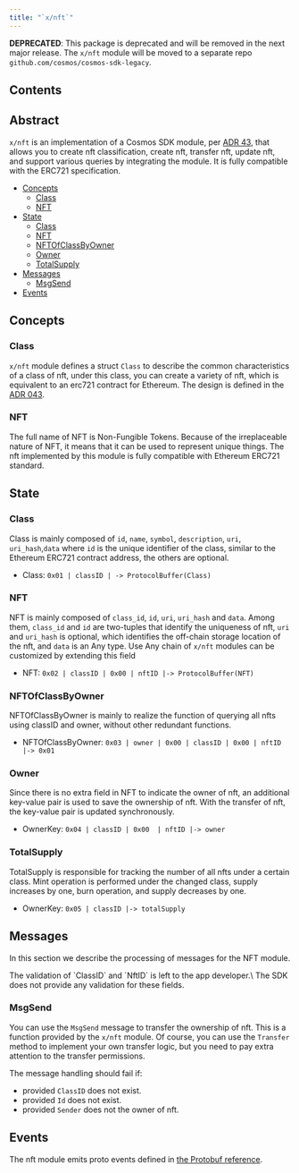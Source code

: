 ```yaml
---
title: "`x/nft`"
---
```


**DEPRECATED**: This package is deprecated and will be removed in the next major release. The `x/nft` module will be moved to a separate repo `github.com/cosmos/cosmos-sdk-legacy`.

## Contents

## Abstract

`x/nft` is an implementation of a Cosmos SDK module, per [ADR 43](/docs/common/pages/adr-comprehensive#adr-043-nft-module), that allows you to create nft classification, create nft, transfer nft, update nft, and support various queries by integrating the module. It is fully compatible with the ERC721 specification.

- [Concepts](#concepts)
  - [Class](#class)
  - [NFT](#nft)
- [State](#state)
  - [Class](#class-1)
  - [NFT](#nft-1)
  - [NFTOfClassByOwner](#nftofclassbyowner)
  - [Owner](#owner)
  - [TotalSupply](#totalsupply)
- [Messages](#messages)
  - [MsgSend](#msgsend)
- [Events](#events)

## Concepts

### Class

`x/nft` module defines a struct `Class` to describe the common characteristics of a class of nft, under this class, you can create a variety of nft, which is equivalent to an erc721 contract for Ethereum. The design is defined in the [ADR 043](docs/sdk/next/documentation/legacy/adr-comprehensive).

### NFT

The full name of NFT is Non-Fungible Tokens. Because of the irreplaceable nature of NFT, it means that it can be used to represent unique things. The nft implemented by this module is fully compatible with Ethereum ERC721 standard.

## State

### Class

Class is mainly composed of `id`, `name`, `symbol`, `description`, `uri`, `uri_hash`,`data` where `id` is the unique identifier of the class, similar to the Ethereum ERC721 contract address, the others are optional.

- Class: `0x01 | classID | -> ProtocolBuffer(Class)`

### NFT

NFT is mainly composed of `class_id`, `id`, `uri`, `uri_hash` and `data`. Among them, `class_id` and `id` are two-tuples that identify the uniqueness of nft, `uri` and `uri_hash` is optional, which identifies the off-chain storage location of the nft, and `data` is an Any type. Use Any chain of `x/nft` modules can be customized by extending this field

- NFT: `0x02 | classID | 0x00 | nftID |-> ProtocolBuffer(NFT)`

### NFTOfClassByOwner

NFTOfClassByOwner is mainly to realize the function of querying all nfts using classID and owner, without other redundant functions.

- NFTOfClassByOwner: `0x03 | owner | 0x00 | classID | 0x00 | nftID |-> 0x01`

### Owner

Since there is no extra field in NFT to indicate the owner of nft, an additional key-value pair is used to save the ownership of nft. With the transfer of nft, the key-value pair is updated synchronously.

- OwnerKey: `0x04 | classID | 0x00  | nftID |-> owner`

### TotalSupply

TotalSupply is responsible for tracking the number of all nfts under a certain class. Mint operation is performed under the changed class, supply increases by one, burn operation, and supply decreases by one.

- OwnerKey: `0x05 | classID |-> totalSupply`

## Messages

In this section we describe the processing of messages for the NFT module.

<Warning>
  The validation of `ClassID` and `NftID` is left to the app developer.\ The SDK
  does not provide any validation for these fields.
</Warning>

### MsgSend

You can use the `MsgSend` message to transfer the ownership of nft. This is a function provided by the `x/nft` module. Of course, you can use the `Transfer` method to implement your own transfer logic, but you need to pay extra attention to the transfer permissions.

The message handling should fail if:

- provided `ClassID` does not exist.
- provided `Id` does not exist.
- provided `Sender` does not the owner of nft.

## Events

The nft module emits proto events defined in [the Protobuf reference](https://buf.build/cosmos/cosmos-sdk/docs/main:cosmos.nft.v1beta1).
